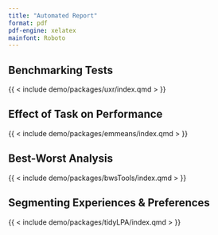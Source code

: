 ```yaml
---
title: "Automated Report"
format: pdf
pdf-engine: xelatex
mainfont: Roboto
---
```





## Benchmarking Tests
{{ < include demo/packages/uxr/index.qmd > }}

## Effect of Task on Performance
{{ < include demo/packages/emmeans/index.qmd > }}

## Best-Worst Analysis
{{ < include demo/packages/bwsTools/index.qmd > }}

## Segmenting Experiences & Preferences
{{ < include demo/packages/tidyLPA/index.qmd > }}

